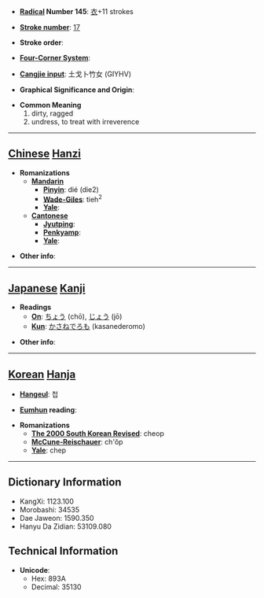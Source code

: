 * '''[[Wiktionary:Chinese radical index| Radical]] Number 145''': [[Wiktionary:Chinese radical index 衣|衣]]+11 strokes

* '''[[Wiktionary:Chinese total strokes index|Stroke number]]''': [[Wiktionary:Chinese total strokes index 17|17]]

* '''Stroke order''': 

* '''[[Wiktionary:Chinese four corner index|Four-Corner System]]''': 

* '''[[Wiktionary:Chinese Cangjie index|Cangjie input]]''': 土戈卜竹女 (GIYHV)

* '''Graphical Significance and Origin''': 

* '''Common Meaning'''
*#dirty, ragged
*# undress, to treat with irreverence


----

== [[Chinese]] [[Hanzi]] ==

* '''Romanizations'''
** '''[[Mandarin]]'''
*** '''[[Pinyin]]''': dié (die2)
*** '''[[Wade-Giles]]''': tieh<sup>2</sup>
*** '''[[Yale]]''': 
** '''[[Cantonese]]'''
*** '''[[Jyutping]]''':
*** '''[[Penkyamp]]''': 
*** '''[[Yale]]''': 

* '''Other info''': 

----

== [[Japanese]] [[Kanji]] ==

* '''Readings'''
** '''[[On]]''': [[ちょう]] (chō), [[じょう]] (jō)
** '''[[Kun]]''': [[かさねでろも]] (kasanederomo)

* '''Other info''':  

----

== [[Korean]] [[Hanja]] ==

* '''[[Hangeul]]''': 첩

* '''[[Eumhun]] reading''': 

* '''Romanizations'''
** '''[[The 2000 South Korean Revised Romanization|The 2000 South Korean Revised]]''': cheop
** '''[[McCune-Reischauer]]''': ch'ŏp
** '''[[Yale]]''': chep

----

== Dictionary Information ==

* KangXi: 1123.100
* Morobashi: 34535
* Dae Jaweon: 1590.350
* Hanyu Da Zidian: 53109.080

== Technical Information ==

* '''Unicode''':
** Hex: 893A
** Decimal: 35130